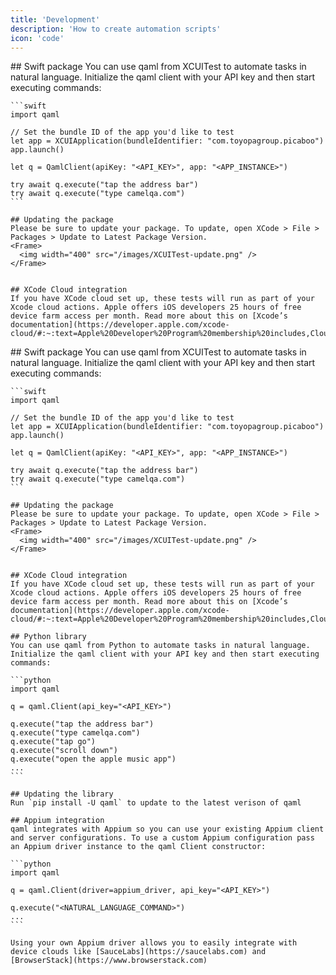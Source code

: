 ```yaml
---
title: 'Development'
description: 'How to create automation scripts'
icon: 'code'
---
```


<Tabs>
  <Tab title="iOS">
    ## Swift package
    You can use qaml from XCUITest to automate tasks in natural language. Initialize the qaml client with your API key and then start executing commands:

    ```swift
    import qaml

    // Set the bundle ID of the app you'd like to test
    let app = XCUIApplication(bundleIdentifier: "com.toyopagroup.picaboo")
    app.launch()

    let q = QamlClient(apiKey: "<API_KEY>", app: "<APP_INSTANCE>")

    try await q.execute("tap the address bar")
    try await q.execute("type camelqa.com")
    ```

    ## Updating the package
    Please be sure to update your package. To update, open XCode > File > Packages > Update to Latest Package Version.
    <Frame>
      <img width="400" src="/images/XCUITest-update.png" />
    </Frame>


    ## XCode Cloud integration
    If you have XCode cloud set up, these tests will run as part of your Xcode cloud actions. Apple offers iOS developers 25 hours of free device farm access per month. Read more about this on [Xcode’s documentation](https://developer.apple.com/xcode-cloud/#:~:text=Apple%20Developer%20Program%20membership%20includes,Cloud%20monthly%20subscriptions%20are%20available.&text=Upgrade%20or%20downgrade%20your%20subscription%20at%20any%20time.).

  </Tab>
  <Tab title="Android">
    ## Swift package
    You can use qaml from XCUITest to automate tasks in natural language. Initialize the qaml client with your API key and then start executing commands:

    ```swift
    import qaml

    // Set the bundle ID of the app you'd like to test
    let app = XCUIApplication(bundleIdentifier: "com.toyopagroup.picaboo")
    app.launch()

    let q = QamlClient(apiKey: "<API_KEY>", app: "<APP_INSTANCE>")

    try await q.execute("tap the address bar")
    try await q.execute("type camelqa.com")
    ```

    ## Updating the package
    Please be sure to update your package. To update, open XCode > File > Packages > Update to Latest Package Version.
    <Frame>
      <img width="400" src="/images/XCUITest-update.png" />
    </Frame>


    ## XCode Cloud integration
    If you have XCode cloud set up, these tests will run as part of your Xcode cloud actions. Apple offers iOS developers 25 hours of free device farm access per month. Read more about this on [Xcode’s documentation](https://developer.apple.com/xcode-cloud/#:~:text=Apple%20Developer%20Program%20membership%20includes,Cloud%20monthly%20subscriptions%20are%20available.&text=Upgrade%20or%20downgrade%20your%20subscription%20at%20any%20time.).

  </Tab>
  <Tab title="Appium">

    ## Python library
    You can use qaml from Python to automate tasks in natural language. Initialize the qaml client with your API key and then start executing commands:

    ```python
    import qaml

    q = qaml.Client(api_key="<API_KEY>")

    q.execute("tap the address bar")
    q.execute("type camelqa.com")
    q.execute("tap go")
    q.execute("scroll down")
    q.execute("open the apple music app")
    ...
    ```

    ## Updating the library
    Run `pip install -U qaml` to update to the latest verison of qaml

    ## Appium integration
    qaml integrates with Appium so you can use your existing Appium client and server configurations. To use a custom Appium configuration pass an Appium driver instance to the qaml Client constructor:

    ```python
    import qaml

    q = qaml.Client(driver=appium_driver, api_key="<API_KEY>")

    q.execute("<NATURAL_LANGUAGE_COMMAND>")
    ...
    ```

    Using your own Appium driver allows you to easily integrate with device clouds like [SauceLabs](https://saucelabs.com) and [BrowserStack](https://www.browserstack.com)
  </Tab>
</Tabs>
